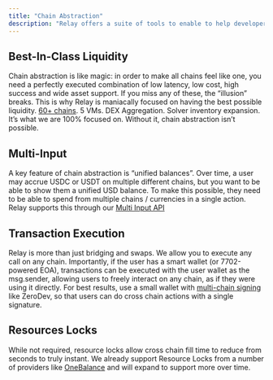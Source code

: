 ```yaml
---
title: "Chain Abstraction"
description: "Relay offers a suite of tools to enable to help developers build chain-abstracted UX"
---
```


## Best-In-Class Liquidity

Chain abstraction is like magic: in order to make all chains feel like one, you need a perfectly executed combination of low latency, low cost, high success and wide asset support. If you miss any of these, the “illusion” breaks. This is why Relay is maniacally focused on having the best possible liquidity. [60\+ chains](https://docs.relay.link/resources/supported-chains). 5 VMs. DEX Aggregation. Solver inventory expansion. It’s what we are 100% focused on. Without it, chain abstraction isn’t possible.

## Multi-Input

A key feature of chain abstraction is “unified balances”. Over time, a user may accrue USDC or USDT on multiple different chains, but you want to be able to show them a unified USD balance. To make this possible, they need to be able to spend from multiple chains / currencies in a single action. Relay supports this through our [Multi Input API](https://docs.relay.link/references/api/swap-multi-input)

## Transaction Execution

Relay is more than just bridging and swaps. We allow you to execute any call on any chain. Importantly, if the user has a smart wallet (or 7702-powered EOA), transactions can be executed with the user wallet as the msg.sender, allowing users to freely interact on any chain, as if they were using it directly. For best results, use a small wallet with [multi-chain signing](https://docs.zerodev.app/sdk/advanced/multi-chain-signing) like ZeroDev, so that users can do cross chain actions with a single signature.

## Resources Locks

While not required, resource locks allow cross chain fill time to reduce from seconds to truly instant. We already support Resource Locks from a number of providers like [OneBalance](https://www.onebalance.io/) and will expand to support more over time.